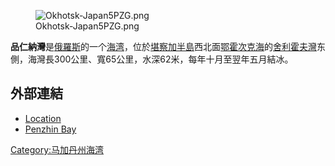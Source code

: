 [[Image:Okhotsk-Japan5PZG.png|thumb]]

'''品仁納灣'''是[[俄羅斯|俄羅斯]]的一个[[海湾|海湾]]，位於[[堪察加半島|堪察加半島]]西北面[[鄂霍次克海|鄂霍次克海]]的[[舍利霍夫灣|舍利霍夫灣]]东側，海灣長300公里、寬65公里，水深62米，每年十月至翌年五月結冰。

==外部連結==
*[http://worldmaps.web.infoseek.co.jp/russia_guide.htm Location]{{Wayback|url=http://worldmaps.web.infoseek.co.jp/russia_guide.htm |date=20080109202105 }}
*[http://www.britannica.com/EBchecked/topic/450514/Penzhin-Bay Penzhin Bay] {{Wayback|url=http://www.britannica.com/EBchecked/topic/450514/Penzhin-Bay |date=20210501213638 }}

{{coord|61|N|162|E|display=title}}
{{Authority control}}
{{Russia-geo-stub}}
[[Category:马加丹州海湾|Category:马加丹州海湾]]